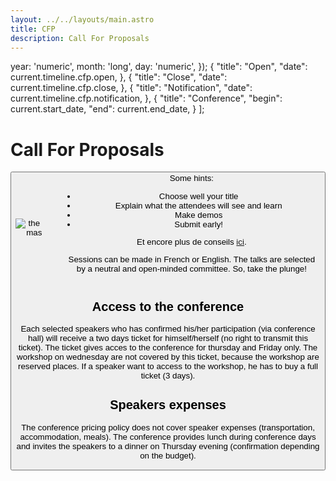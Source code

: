 ```yaml
---
layout: ../../layouts/main.astro
title: CFP
description: Call For Proposals
---
```


  year: 'numeric',
  month: 'long',
  day: 'numeric',
});
  {
    "title": "Open",
    "date": current.timeline.cfp.open,
  },
  {
    "title": "Close",
    "date": current.timeline.cfp.close,
  },
  {
    "title": "Notification",
    "date": current.timeline.cfp.notification,
  },
  {
    "title": "Conference",
    "begin": current.start_date,
    "end": current.end_date,
  }
];

# Call For Proposals

<TimelineCFP tl={tlCFP}/>

<Button className="cfpOpened" href={current.conference.cfp_link} title="CFP" type="ext"/>

<div style="display: flex; flex-direction: row; align-items: center; gap: 2rem">
    <div>
      <img src="/img/themas.webp" alt="themas"/>
    </div>
  <div>
Some hints:

- Choose well your title
- Explain what the attendees will see and learn
- Make demos
- Submit early!

Et encore plus de conseils [ici](https://docs.google.com/document/d/e/2PACX-1vReWAaCbafJqc0cCo2vhKWnAVoiHk3Tq561y4GseXvTyOV7cSk6lN2c_feWEWZBIA/pub).

Sessions can be made in French or English.
The talks are selected by a neutral and open-minded committee.
So, take the plunge!

  </div>
</div>



## Access to the conference

Each selected speakers who has confirmed his/her participation (via conference hall) will receive a two days ticket for himself/herself (no right to transmit this ticket).
The ticket gives acces to the conference for thursday and Friday only.
The workshop on wednesday are not covered by this ticket, because the workshop are reserved places.
If a speaker want to access to the workshop, he has to buy a full ticket (3 days).

## Speakers expenses

The conference pricing policy does not cover speaker expenses (transportation, accommodation, meals).
The conference provides lunch during conference days and invites the speakers to a dinner on Thursday evening (confirmation depending on the budget).


